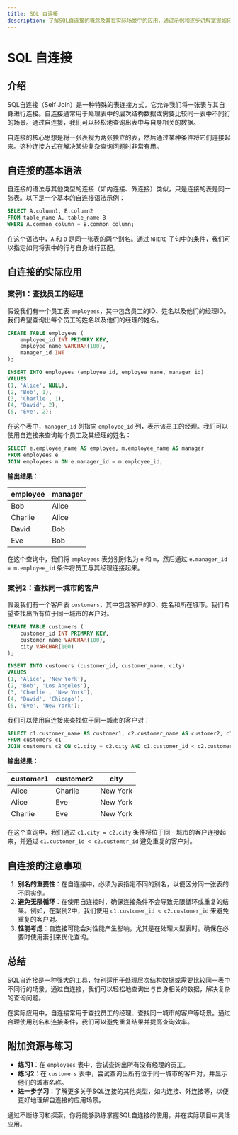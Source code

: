 ```yaml
---
title: SQL 自连接
description: 了解SQL自连接的概念及其在实际场景中的应用，通过示例和逐步讲解掌握如何使用自连接解决数据查询问题。
---
```


# SQL 自连接

## 介绍

SQL自连接（Self Join）是一种特殊的表连接方式，它允许我们将一张表与其自身进行连接。自连接通常用于处理表中的层次结构数据或需要比较同一表中不同行的场景。通过自连接，我们可以轻松地查询出表中与自身相关的数据。

自连接的核心思想是将一张表视为两张独立的表，然后通过某种条件将它们连接起来。这种连接方式在解决某些复杂查询问题时非常有用。

## 自连接的基本语法

自连接的语法与其他类型的连接（如内连接、外连接）类似，只是连接的表是同一张表。以下是一个基本的自连接语法示例：

```sql
SELECT A.column1, B.column2
FROM table_name A, table_name B
WHERE A.common_column = B.common_column;
```

在这个语法中，`A` 和 `B` 是同一张表的两个别名。通过 `WHERE` 子句中的条件，我们可以指定如何将表中的行与自身进行匹配。

## 自连接的实际应用

### 案例1：查找员工的经理

假设我们有一个员工表 `employees`，其中包含员工的ID、姓名以及他们的经理ID。我们希望查询出每个员工的姓名以及他们的经理的姓名。

```sql
CREATE TABLE employees (
    employee_id INT PRIMARY KEY,
    employee_name VARCHAR(100),
    manager_id INT
);

INSERT INTO employees (employee_id, employee_name, manager_id)
VALUES
(1, 'Alice', NULL),
(2, 'Bob', 1),
(3, 'Charlie', 1),
(4, 'David', 2),
(5, 'Eve', 2);
```

在这个表中，`manager_id` 列指向 `employee_id` 列，表示该员工的经理。我们可以使用自连接来查询每个员工及其经理的姓名：

```sql
SELECT e.employee_name AS employee, m.employee_name AS manager
FROM employees e
JOIN employees m ON e.manager_id = m.employee_id;
```

**输出结果：**

| employee | manager |
|----------|---------|
| Bob      | Alice   |
| Charlie  | Alice   |
| David    | Bob     |
| Eve      | Bob     |

在这个查询中，我们将 `employees` 表分别别名为 `e` 和 `m`，然后通过 `e.manager_id = m.employee_id` 条件将员工与其经理连接起来。

### 案例2：查找同一城市的客户

假设我们有一个客户表 `customers`，其中包含客户的ID、姓名和所在城市。我们希望查找出所有位于同一城市的客户对。

```sql
CREATE TABLE customers (
    customer_id INT PRIMARY KEY,
    customer_name VARCHAR(100),
    city VARCHAR(100)
);

INSERT INTO customers (customer_id, customer_name, city)
VALUES
(1, 'Alice', 'New York'),
(2, 'Bob', 'Los Angeles'),
(3, 'Charlie', 'New York'),
(4, 'David', 'Chicago'),
(5, 'Eve', 'New York');
```

我们可以使用自连接来查找位于同一城市的客户对：

```sql
SELECT c1.customer_name AS customer1, c2.customer_name AS customer2, c1.city
FROM customers c1
JOIN customers c2 ON c1.city = c2.city AND c1.customer_id < c2.customer_id;
```

**输出结果：**

| customer1 | customer2 | city     |
|-----------|-----------|----------|
| Alice     | Charlie   | New York |
| Alice     | Eve       | New York |
| Charlie   | Eve       | New York |

在这个查询中，我们通过 `c1.city = c2.city` 条件将位于同一城市的客户连接起来，并通过 `c1.customer_id < c2.customer_id` 避免重复的客户对。

## 自连接的注意事项

1. **别名的重要性**：在自连接中，必须为表指定不同的别名，以便区分同一张表的不同实例。
2. **避免无限循环**：在使用自连接时，确保连接条件不会导致无限循环或重复的结果。例如，在案例2中，我们使用 `c1.customer_id < c2.customer_id` 来避免重复的客户对。
3. **性能考虑**：自连接可能会对性能产生影响，尤其是在处理大型表时。确保在必要时使用索引来优化查询。

## 总结

SQL自连接是一种强大的工具，特别适用于处理层次结构数据或需要比较同一表中不同行的场景。通过自连接，我们可以轻松地查询出与自身相关的数据，解决复杂的查询问题。

在实际应用中，自连接常用于查找员工的经理、查找同一城市的客户等场景。通过合理使用别名和连接条件，我们可以避免重复结果并提高查询效率。

## 附加资源与练习

- **练习1**：在 `employees` 表中，尝试查询出所有没有经理的员工。
- **练习2**：在 `customers` 表中，尝试查询出所有位于同一城市的客户对，并显示他们的城市名称。
- **进一步学习**：了解更多关于SQL连接的其他类型，如内连接、外连接等，以便更好地理解自连接的应用场景。

通过不断练习和探索，你将能够熟练掌握SQL自连接的使用，并在实际项目中灵活应用。